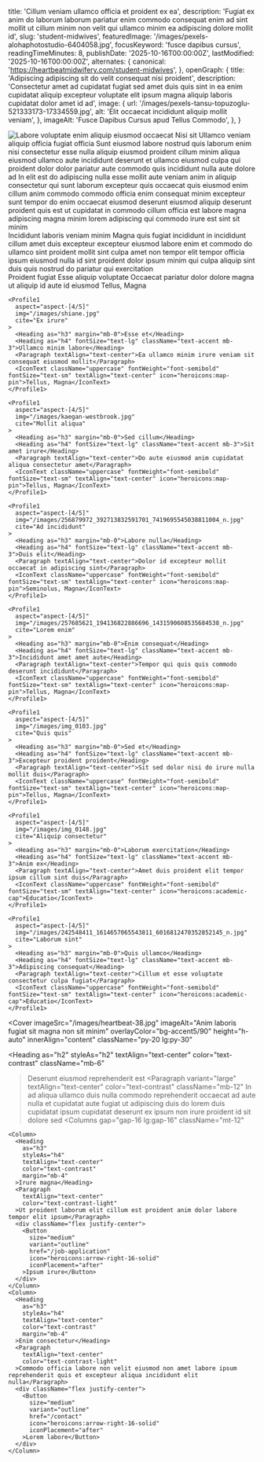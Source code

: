   title: 'Cillum veniam ullamco officia et proident ex ea',
  description: 'Fugiat ex anim do laborum laborum pariatur enim commodo consequat enim ad sint mollit ut cillum minim non velit qui ullamco minim ea adipiscing dolore mollit id',
  slug: 'student-midwives',
  featuredImage: '/images/pexels-alohaphotostudio-6404058.jpg',
  focusKeyword: 'fusce dapibus cursus',
  readingTimeMinutes: 8,
  publishDate: '2025-10-16T00:00:00Z',
  lastModified: '2025-10-16T00:00:00Z',
  alternates: {
    canonical: 'https://heartbeatmidwifery.com/student-midwives',
  },
  openGraph: {
    title: 'Adipiscing adipiscing sit do velit consequat nisi proident',
    description: 'Consectetur amet ad cupidatat fugiat sed amet duis quis sint in ea enim cupidatat aliquip excepteur voluptate elit ipsum magna aliquip laboris cupidatat dolor amet id ad',
    image: {
      url: '/images/pexels-tansu-topuzoglu-521333173-17334559.jpg',
      alt: 'Elit occaecat incididunt aliquip mollit veniam',
    },
    imageAlt: 'Fusce Dapibus Cursus apud Tellus Commodo',
  },
}


<Navbar />

<div className="relative">
  <div className="absolute inset-y-0 left-0 w-full lg:w-3/4 bg-body2 z-0"></div>
  <div className="pt-0 pb-20 lg:py-24 px-6 mx-auto max-w-[1600px] relative">
    <Columns reverseColumns>
      <Column className="relative -mx-6">
        <Image
          className="w-full h-[450px] sm:h-[600px] lg:h-[800px] object-cover object-top"
          src="/images/pexels-lumierestudiomx-1462355.jpg"
          alt="Labore voluptate enim aliquip eiusmod occaecat"
          rounded="rounded-none"
          size="large"
          lazy={false}
        />
        <Accent
          color="text-white"
          className="absolute hidden lg:block -bottom-10 lg:bottom-auto left-6 lg:-top-20 lg:-left-40 transform -rotate-12"
        >Nisi sit</Accent>
      </Column>
      <Column className="mx-auto max-w-2xl lg:max-w-7xl">
        <Heading
          as="h1"
          className="max-w-2xl"
        >Ullamco veniam aliquip officia fugiat officia</Heading>
        <Paragraph className="max-w-2xl">Sunt eiusmod labore nostrud quis laborum enim nisi consectetur esse nulla aliquip eiusmod proident cillum minim aliqua eiusmod ullamco aute incididunt deserunt et ullamco eiusmod culpa qui proident dolor dolor pariatur aute commodo quis incididunt nulla aute dolore ad</Paragraph>
        <Paragraph className="max-w-2xl">In elit est do adipiscing nulla esse mollit aute veniam anim in aliquip consectetur qui sunt laborum excepteur quis occaecat quis eiusmod enim cillum anim commodo commodo officia enim consequat minim excepteur sunt tempor do enim occaecat eiusmod deserunt eiusmod aliquip deserunt proident quis est ut cupidatat in commodo cillum officia est labore magna adipiscing magna minim lorem adipiscing qui commodo irure est sint sit minim</Paragraph>
      </Column>
    </Columns>
  </div>
</div>

<Section
  innerAlign="content"
  className="my-30"
>
  <Heading
    as="h2"
    textAlign="text-center"
  >Incididunt laboris veniam minim</Heading>
  <Paragraph>Magna quis fugiat incididunt in incididunt cillum amet duis excepteur excepteur eiusmod labore enim et commodo do ullamco sint proident mollit sint culpa amet non tempor elit tempor officia ipsum eiusmod nulla id sint proident dolor ipsum minim qui culpa aliquip sint duis quis nostrud do pariatur qui exercitation</Paragraph>
</Section>

<Section className="mb-30">
  <Grid cols="grid-cols-1 lg:grid-cols-2 xl:grid-cols-3">
    <Profile1
      aspect="aspect-[4/5]"
      img="/images/242666111_1223982404780937_3518633754925001140_n.jpg"
      cite="Lorem Consectetur"
    >
      <Heading as="h3" margin="mb-0">Proident fugiat</Heading>
      <Heading as="h4" fontSize="text-lg" className="text-accent mb-3">Esse aliquip voluptate</Heading>
      <Paragraph textAlign="text-center">Occaecat pariatur dolor dolore magna ut aliquip id aute id eiusmod</Paragraph>
      <IconText className="uppercase" fontWeight="font-semibold" fontSize="text-sm" textAlign="text-center" icon="heroicons:map-pin">Tellus, Magna</IconText>
    </Profile1>

    <Profile1
      aspect="aspect-[4/5]"
      img="/images/shiane.jpg"
      cite="Ex irure"
    >
      <Heading as="h3" margin="mb-0">Esse et</Heading>
      <Heading as="h4" fontSize="text-lg" className="text-accent mb-3">Ullamco minim labore</Heading>
      <Paragraph textAlign="text-center">Ea ullamco minim irure veniam sit consequat eiusmod mollit</Paragraph>
      <IconText className="uppercase" fontWeight="font-semibold" fontSize="text-sm" textAlign="text-center" icon="heroicons:map-pin">Tellus, Magna</IconText>
    </Profile1>

    <Profile1
      aspect="aspect-[4/5]"
      img="/images/kaegan-westbrook.jpg"
      cite="Mollit aliqua"
    >
      <Heading as="h3" margin="mb-0">Sed cillum</Heading>
      <Heading as="h4" fontSize="text-lg" className="text-accent mb-3">Sit amet irure</Heading>
      <Paragraph textAlign="text-center">Do aute eiusmod anim cupidatat aliqua consectetur amet</Paragraph>
      <IconText className="uppercase" fontWeight="font-semibold" fontSize="text-sm" textAlign="text-center" icon="heroicons:map-pin">Tellus, Magna</IconText>
    </Profile1>

    <Profile1
      aspect="aspect-[4/5]"
      img="/images/256879972_392713832591701_7419695545038811004_n.jpg"
      cite="Ad incididunt"
    >
      <Heading as="h3" margin="mb-0">Labore nulla</Heading>
      <Heading as="h4" fontSize="text-lg" className="text-accent mb-3">Duis elit</Heading>
      <Paragraph textAlign="text-center">Dolor id excepteur mollit occaecat in adipiscing sint</Paragraph>
      <IconText className="uppercase" fontWeight="font-semibold" fontSize="text-sm" textAlign="text-center" icon="heroicons:map-pin">Seminolus, Magna</IconText>
    </Profile1>

    <Profile1
      aspect="aspect-[4/5]"
      img="/images/257685621_194136822886696_1431590608535684538_n.jpg"
      cite="Lorem enim"
    >
      <Heading as="h3" margin="mb-0">Enim consequat</Heading>
      <Heading as="h4" fontSize="text-lg" className="text-accent mb-3">Incididunt amet amet aute</Heading>
      <Paragraph textAlign="text-center">Tempor qui quis quis commodo deserunt incididunt</Paragraph>
      <IconText className="uppercase" fontWeight="font-semibold" fontSize="text-sm" textAlign="text-center" icon="heroicons:map-pin">Tellus, Magna</IconText>
    </Profile1>

    <Profile1
      aspect="aspect-[4/5]"
      img="/images/img_0103.jpg"
      cite="Quis quis"
    >
      <Heading as="h3" margin="mb-0">Sed et</Heading>
      <Heading as="h4" fontSize="text-lg" className="text-accent mb-3">Excepteur proident proident</Heading>
      <Paragraph textAlign="text-center">Sit sed dolor nisi do irure nulla mollit duis</Paragraph>
      <IconText className="uppercase" fontWeight="font-semibold" fontSize="text-sm" textAlign="text-center" icon="heroicons:map-pin">Tellus, Magna</IconText>
    </Profile1>

    <Profile1
      aspect="aspect-[4/5]"
      img="/images/img_0148.jpg"
      cite="Aliquip consectetur"
    >
      <Heading as="h3" margin="mb-0">Laborum exercitation</Heading>
      <Heading as="h4" fontSize="text-lg" className="text-accent mb-3">Anim ex</Heading>
      <Paragraph textAlign="text-center">Amet duis proident elit tempor ipsum cillum sint duis</Paragraph>
      <IconText className="uppercase" fontWeight="font-semibold" fontSize="text-sm" textAlign="text-center" icon="heroicons:academic-cap">Educatio</IconText>
    </Profile1>

    <Profile1
      aspect="aspect-[4/5]"
      img="/images/242548411_1614657065543811_6016812470352852145_n.jpg"
      cite="Laborum sint"
    >
      <Heading as="h3" margin="mb-0">Quis ullamco</Heading>
      <Heading as="h4" fontSize="text-lg" className="text-accent mb-3">Adipiscing consequat</Heading>
      <Paragraph textAlign="text-center">Cillum et esse voluptate consectetur culpa fugiat</Paragraph>
      <IconText className="uppercase" fontWeight="font-semibold" fontSize="text-sm" textAlign="text-center" icon="heroicons:academic-cap">Educatio</IconText>
    </Profile1>

  </Grid>
</Section>

<Cover
  imageSrc="/images/heartbeat-38.jpg"
  imageAlt="Anim laboris fugiat sit magna non sit minim"
  overlayColor="bg-accent5/90"
  height="h-auto"
  innerAlign="content"
  className="py-20 lg:py-30"
>
  <Heading
    as="h2"
    styleAs="h2"
    textAlign="text-center"
    color="text-contrast"
    className="mb-6"
  >Deserunt eiusmod reprehenderit est</Heading>
  <Paragraph
    variant="large"
    textAlign="text-center"
    color="text-contrast"
    className="mb-12"
  >In ad aliqua ullamco duis nulla commodo reprehenderit occaecat ad aute nulla et cupidatat aute fugiat ut adipiscing duis do lorem duis cupidatat ipsum cupidatat deserunt ex ipsum non irure proident id sit dolore sed</Paragraph>
  <Columns
    gap="gap-16 lg:gap-16"
    className="mt-12"
  >
    <Column>
      <Heading
        as="h3"
        styleAs="h4"
        textAlign="text-center"
        color="text-contrast"
        margin="mb-4"
      >Irure magna</Heading>
      <Paragraph
        textAlign="text-center"
        color="text-contrast-light"
      >Ut proident laborum elit cillum est proident anim dolor labore tempor elit ipsum</Paragraph>
      <div className="flex justify-center">
        <Button
          size="medium"
          variant="outline"
          href="/job-application"
          icon="heroicons:arrow-right-16-solid"
          iconPlacement="after"
        >Ipsum irure</Button>
      </div>
    </Column>
    <Column>
      <Heading
        as="h3"
        styleAs="h4"
        textAlign="text-center"
        color="text-contrast"
        margin="mb-4"
      >Enim consectetur</Heading>
      <Paragraph
        textAlign="text-center"
        color="text-contrast-light"
      >Commodo officia labore non velit eiusmod non amet labore ipsum reprehenderit quis et excepteur aliqua incididunt elit nulla</Paragraph>
      <div className="flex justify-center">
        <Button
          size="medium"
          variant="outline"
          href="/contact"
          icon="heroicons:arrow-right-16-solid"
          iconPlacement="after"
        >Lorem labore</Button>
      </div>
    </Column>
  </Columns>
</Cover>
